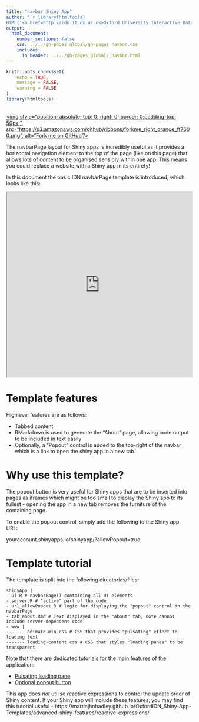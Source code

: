 ```yaml
---
title: "navbar Shiny App"
author: "`r library(htmltools)
HTML('<a href=http://idn.it.ox.ac.uk>Oxford University Interactive Data Network</a>')`"
output: 
  html_document:
    number_sections: false
    css: ../../gh-pages_global/gh-pages_navbar.css
    includes:
      in_header: ../../gh-pages_global/_navbar.html
---
```

```r
knitr::opts_chunk$set(
	echo = TRUE,
	message = FALSE,
	warning = FALSE
)
library(htmltools)
```

<a href="https://github.com/martinjhnhadley/OxfordIDN_Shiny-App-Templates/layouts/navbarPage" target="blank">  
<img style="position: absolute; top: 0; right: 0; border: 0;padding-top: 50px;",
             src="https://s3.amazonaws.com/github/ribbons/forkme_right_orange_ff7600.png",
             alt="Fork me on GitHub"/>
</a>

The navbarPage layout for Shiny apps is incredibly useful as it provides a horizontal navigation element to the top of the page (like on this page) that allows lots of content to be organised sensibly within one app. This means you could replace a website with a Shiny app in its entirety!

In this document the basic IDN navbarPage template is introduced, which looks like this:

<iframe src=https://trainingidn.shinyapps.io/shiny-template_popout-button/?allowPopout=true width="100%" height="500px"></iframe>

# Template features

Highlevel features are as follows:

- Tabbed content
- RMarkdown is used to generate the "About" page, allowing code output to be included in text easily
- Optionally, a "Popout" control is added to the top-right of the navbar which is a link to open the shiny app in a new tab.

# Why use this template?

The popout button is very useful for Shiny apps that are to be inserted into pages as iframes which might be too small to display the Shiny app to its fullest - opening the app in a new tab removes the furniture of the containing page.

To enable the popout control, simply add the following to the Shiny app URL:

youraccount.shinyapps.io/shinyapp/?allowPopout=true

# Template tutorial

The template is split into the following directories/files:

    shinyApp |
    - ui.R # navbarPage() containing all UI elements
    - server.R # "active" part of the code
    - url_allowPopout.R # logic for displaying the "popout" control in the navbarPage
    - tab_about.Rmd # Text displayed in the "About" tab, note cannot include server-dependent code.
    - www |
    ------- animate.min.css # CSS that provides "pulsating" effect to loading text
    ------- loading-content.css # CSS that styles "loading panes" to be transparent
    
Note that there are dedicated tutorials for the main features of the application:

- [Pulsating loading pane](https://martinjhnhadley.github.io/OxfordIDN_Shiny-App-Templates/advanced-shiny-features/popout-button/)
- [Optional popout button](https://martinjhnhadley.github.io/OxfordIDN_Shiny-App-Templates/advanced-shiny-features/popout-button/)

This app does *not* utilise reactive expressions to control the update order of Shiny content. If your Shiny app will include these features, you may find this tutorial useful - https://martinjhnhadley.github.io/OxfordIDN_Shiny-App-Templates/advanced-shiny-features/reactive-expressions/